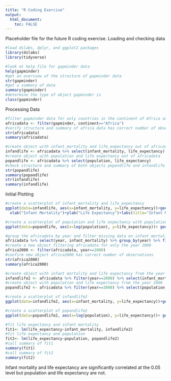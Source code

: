 ```yaml
---
title: "R Coding Exercise"
output:
  html_document:
    toc: FALSE
---
```


Placeholder file for the future R coding exercise.
Loading and checking data
```r
#load dslabs, dplyr, and ggplot2 packages
library(dslabs)
library(tidyverse)
```


```r
#look at help file for gapminder data
help(gapminder)
#get an overview of the structure of gapminder data
str(gapminder)
#get a summary of data
summary(gapminder)
#determine the type of object gapminder is
class(gapminder)
```
Processing Data
```r
#filter gapminder data for only countries in the continent of Africa and assign to africadata
africadata <- filter(gapminder, continent=="Africa")
#verify structure and summary of africa data has correct number of observations
str(africadata)
summary(africadata)
```
```r
#create object with infant_mortality and life_expectancy out of africadata
infandlife <- africadata %>% select(infant_mortality, life_expectancy)
#create object with population and life expectancy out of africadata
popandlife <- africadata %>% select(population, life_expectancy)
#check structure and summary of both objects popandlife and infandlife
str(popandlife)
summary(popandlife)
str(infandlife)
summary(infandlife)
```
Initial Plotting
```r
#create a scatterplot of infant_mortality and life_expectancy
ggplot(data=infandlife, aes(x=infant_mortality, y=life_expectancy))+geom_point()+
  xlab("Infant Mortality")+ylab("Life Expectancy")+labs(title="Infant Mortality vs. Life Expectancy")
```


```r
#create a scatterplot of population and life expectancy with population on the log scale
ggplot(data=popandlife, aes(x=log(population), y=life_expectancy))+ geom_point()+xlab("Population")+ylab("Life Expectancy")+labs(title="Population vs. Life Expectancy")
```
```r
#group the africadata by year and filter missing data on infant mortality by year
africadata %>% select(year, infant_mortality) %>% group_by(year) %>% filter(is.na(infant_mortality)) %>% count()
#create a new object filtering africadata for only the year 2000
africa2000 <- filter(africadata, year==2000)
#confirm new object africa2000 has correct number of observations
str(africa2000)
summary(africa2000)
```
```r
#create object with infant mortality and life expectancy from the year 2000
infandlife2 <- africadata %>% filter(year==2000) %>% select(infant_mortality, life_expectancy)
#create object with population and life expectancy from the year 2000
popandlife2 <- africadata %>% filter(year==2000) %>% select(population, life_expectancy)
```


```r
#create a scatterplot of infandlife2
ggplot(data=infandlife2, aes(x=infant_mortality, y=life_expectancy))+geom_point()+labs(title="Infant Mortality vs. Life Expectancy in 2000")+xlab("Infant Mortality")+ylab("Life Expectancy")
```
```r
#create a scatterplot of popandlife2
ggplot(data=popandlife2, aes(x=log(population), y=life_expectancy))+ geom_point()+xlab("Log Population")+ylab("Life Expectancy")+labs(title="Population vs. Life Expectancy in 2000")
```

```r
#fit life expectancy and infant mortality
fit1<- lm(life_expectancy~infant_mortality, infandlife2)
#fit life expectancy and population
fit2<- lm(life_expectancy~population, popandlife2)
#call summary of fit1
summary(fit1)
#call summary of fit2
summary(fit2)
```
Infant mortality and life expectancy are significantly correlated at the 0.05 level but population and life expectancy are not.
